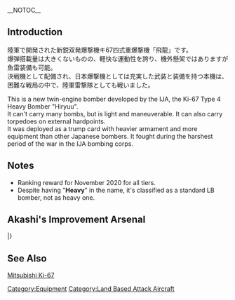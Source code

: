 __NOTOC__
{{EquipmentInfo}}

==Introduction==
陸軍で開発された新鋭双発爆撃機キ67四式重爆撃機「飛龍」です。<br>爆弾搭載量は大きくないものの、軽快な運動性を誇り、機外懸架ではありますが魚雷装備も可能。<br>決戦機として配備され、日本爆撃機としては充実した武装と装備を持つ本機は、<br>困難な戦局の中で、陸軍雷撃隊としても戦いました。

This is a new twin-engine bomber developed by the IJA, the Ki-67 Type 4 Heavy Bomber "Hiryuu". <br>
It can't carry many bombs, but is light and maneuverable. It can also carry torpedoes on external hardpoints.<br>
It was deployed as a trump card with heavier armament and more equipment than other Japanese bombers. It fought during the harshest period of the war in the IJA bombing corps.

==Notes==
* Ranking reward for November 2020 for all tiers.
* Despite having "'''Heavy'''" in the name, it's classified as a standard LB bomber, not as heavy one.

==Akashi's Improvement Arsenal==
{{AkashiWorkshop}}
{{AkashiWorkshopLine
|Name=Type 4 Heavy Bomber Hiryuu
|ItemType=Land Based Attack Aircraft
|Fuel=400
|Ammo=440
|Steel=20
|Baux=540
|Mats0-5=10/12
|Mats6-9=14/18
|Mats10=28/35
|Screws0-5=5/6
|Screws6-9=6/8
|Screws10=8/12
|EquipConsume0-5=1x{{BluePlane|Tenzan}}
|EquipConsume6-9=1x{{Land Based Attack Aircraft|Type 1 Land Attacker}}
|EquipConsume10=1x{{Land Based Attack Aircraft|Type 1 Land Attacker Model 22A}}<br>3x{{AvMat}}<br>3x{{SCM}}
| Sun = ✓
<!--- | Mon = ? --->
<!--- | Tue = ? --->
<!--- | Wed = ? --->
| Thu = ✓
| Fri = ✓
| Sat = ✓
|2ndShip=[[Shinshuu Maru]]
|Notes=Uses 1x [[Tenzan]] for ★+1...★+6 upgrades.<br>Uses 1x [[Type 1 Land Attacker]] past ★+6 upgrades.<br>Requires [[Type 1 Land Attacker Model 22A]] for final upgrade.<br>Upgrades to [[Type 4 Heavy Bomber Hiryuu (Skilled)]].
}}
|}

==See Also==
[[wikipedia:Mitsubishi_Ki-67|Mitsubishi Ki-67]]
{{Equipmentlist}}
[[Category:Equipment]]
[[Category:Land Based Attack Aircraft]]